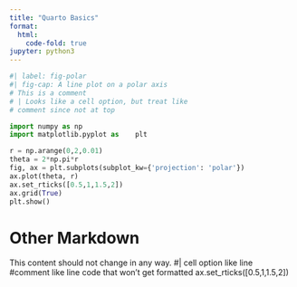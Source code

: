 ```yaml
---
title: "Quarto Basics"
format:
  html:
    code-fold: true
jupyter: python3
---
```


```python
#| label: fig-polar
#| fig-cap: A line plot on a polar axis
# This is a comment
# | Looks like a cell option, but treat like
# comment since not at top

import numpy as np
import matplotlib.pyplot as    plt

r = np.arange(0,2,0.01)
theta = 2*np.pi*r
fig, ax = plt.subplots(subplot_kw={'projection': 'polar'})
ax.plot(theta, r)
ax.set_rticks([0.5,1,1.5,2])
ax.grid(True)
plt.show()
```

# Other Markdown
This content should not change in any way.
#| cell option like line
#comment like line
code that won't get formatted
ax.set_rticks([0.5,1,1.5,2])
